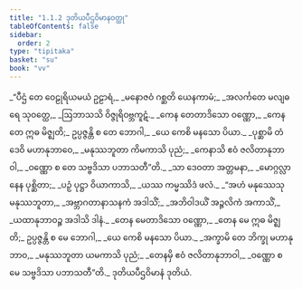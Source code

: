 ```yaml
---
title: "1.1.2 ဒုတိယပီဌဝိမာနဝတ္ထု"
tableOfContents: false
sidebar:
  order: 2
type: "tipitaka"
basket: "su"
book: "vv"
---
```



<DynamicBreadcrumb />

<Division number="8" book="vv" e="ch" v="19" p="2">

<Paragraph number="10" type="verses" book="vv">
_“ပီဌံ တေ ဝေဠုရိယမယံ ဥဠာရံ,_  
_မနောဇဝံ ဂစ္ဆတိ ယေနကာမံ;_  
_အလင်္ကတေ မလျဓရေ သုဝတ္ထေ,_  
_ဩဘာသသိ ဝိဇ္ဇုရိဝဗ္ဘကူဋံ._  

</Paragraph>

</Division>
<Division number="9" book="vv" e="ch" v="19" p="2">

<Paragraph number="11" type="verses" book="vv">
_ကေန တေတာဒိသော ဝဏ္ဏော,_  
_ကေန တေ ဣဓ မိဇ္ဈတိ;_  
ဥပ္ပဇ္ဇန္တိ စ တေ ဘောဂါ,_  
_ယေ ကေစိ မနသော ပိယာ._  

</Paragraph>

</Division>
<Division number="10" book="vv" e="ch" v="19" p="2">

<Paragraph number="12" type="verses" book="vv">
_ပုစ္ဆာမိ တံ ဒေဝိ မဟာနုဘာဝေ,_  
_မနုဿဘူတာ ကိမကာသိ ပုညံ;_  
_ကေနာသိ ဧဝံ ဇလိတာနုဘာဝါ,_  
_ဝဏ္ဏော စ တေ သဗ္ဗဒိသာ ပဘာသတီ”တိ._  

</Paragraph>

</Division>
<Division number="11" book="vv" e="ch" v="19" p="2">

<Paragraph number="13" type="verses" book="vv">
_သာ ဒေဝတာ အတ္တမနာ,_  
_မောဂ္ဂလ္လာနေန ပုစ္ဆိတာ;_  
_ပဉှံ ပုဋ္ဌာ ဝိယာကာသိ,_  
_ယဿ ကမ္မဿိဒံ ဖလံ._  

</Paragraph>

</Division>
<Division number="12" book="vv" e="ch" v="19" p="2">

<Paragraph number="14" type="verses" book="vv">
_“အဟံ မနုဿေသု မနုဿဘူတာ,_  
_အဗ္ဘာဂတာနာသနကံ အဒါသိံ;_  
_အဘိဝါဒယိံ အဉ္ဇလိကံ အကာသိံ,_  
_ယထာနုဘာဝဉ္စ အဒါသိ ဒါနံ._  

</Paragraph>

</Division>
<Division number="13" book="vv" e="ch" v="19" p="3">

<Paragraph number="15" type="verses" book="vv">
_တေန မေတာဒိသော ဝဏ္ဏော,_  
_တေန မေ ဣဓ မိဇ္ဈတိ;_  
ဥပ္ပဇ္ဇန္တိ စ မေ ဘောဂါ,_  
_ယေ ကေစိ မနသော ပိယာ._  

</Paragraph>

</Division>
<Division number="14" book="vv" e="ch" v="19" p="3">

<Paragraph number="16" type="verses" book="vv">
_အက္ခာမိ တေ ဘိက္ခု မဟာနုဘာဝ,_  
_မနုဿဘူတာ ယမကာသိ ပုညံ;_  
_တေနမှိ ဧဝံ ဇလိတာနုဘာဝါ,_  
_ဝဏ္ဏော စ မေ သဗ္ဗဒိသာ ပဘာသတီ”တိ._  


</Paragraph>
</Division>

<Paragraph number="17" type="center" book="vv">
ဒုတိယပီဌဝိမာနံ ဒုတိယံ.
</Paragraph>